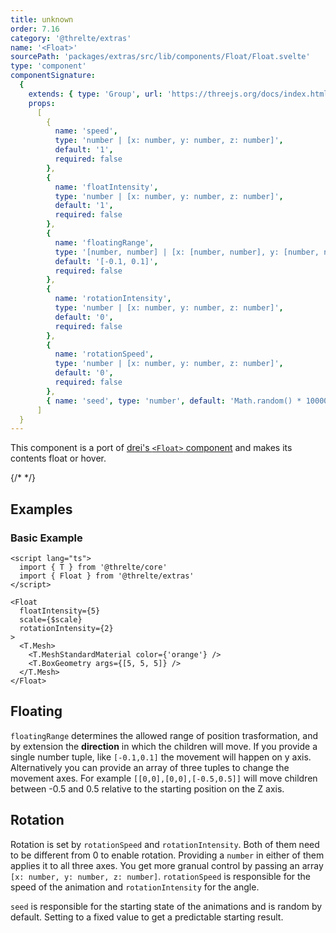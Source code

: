 ```yaml
---
title: unknown
order: 7.16
category: '@threlte/extras'
name: '<Float>'
sourcePath: 'packages/extras/src/lib/components/Float/Float.svelte'
type: 'component'
componentSignature:
  {
    extends: { type: 'Group', url: 'https://threejs.org/docs/index.html#api/en/objects/Group' },
    props:
      [
        {
          name: 'speed',
          type: 'number | [x: number, y: number, z: number]',
          default: '1',
          required: false
        },
        {
          name: 'floatIntensity',
          type: 'number | [x: number, y: number, z: number]',
          default: '1',
          required: false
        },
        {
          name: 'floatingRange',
          type: '[number, number] | [x: [number, number], y: [number, number], z: [number, number]]',
          default: '[-0.1, 0.1]',
          required: false
        },
        {
          name: 'rotationIntensity',
          type: 'number | [x: number, y: number, z: number]',
          default: '0',
          required: false
        },
        {
          name: 'rotationSpeed',
          type: 'number | [x: number, y: number, z: number]',
          default: '0',
          required: false
        },
        { name: 'seed', type: 'number', default: 'Math.random() * 10000', required: false }
      ]
  }
---
```


This component is a port of [drei's `<Float>` component](https://github.com/pmndrs/drei#float) and makes its contents float or hover.

{/* <Example path="extras/float" /> */}

## Examples

### Basic Example

```svelte title="FloatingMesh.svelte"
<script lang="ts">
  import { T } from '@threlte/core'
  import { Float } from '@threlte/extras'
</script>

<Float
  floatIntensity={5}
  scale={$scale}
  rotationIntensity={2}
>
  <T.Mesh>
    <T.MeshStandardMaterial color={'orange'} />
    <T.BoxGeometry args={[5, 5, 5]} />
  </T.Mesh>
</Float>
```

## Floating

`floatingRange` determines the allowed range of position trasformation, and by extension the **direction** in which the children will move. If you provide a single number tuple, like `[-0.1,0.1]` the movement will happen on y axis. Alternatively you can provide an array of three tuples to change the movement axes. For example `[[0,0],[0,0],[-0.5,0.5]]` will move children between -0.5 and 0.5 relative to the starting position on the Z axis.

## Rotation

Rotation is set by `rotationSpeed` and `rotationIntensity`. Both of them need to be different from 0 to enable rotation. Providing a `number` in either of them applies it to all three axes. You get more granual control by passing an array `[x: number, y: number, z: number]`. `rotationSpeed` is responsible for the speed of the animation and `rotationIntensity` for the angle.

`seed` is responsible for the starting state of the animations and is random by default. Setting to a fixed value to get a predictable starting result.
